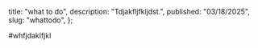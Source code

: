   title: "what to do",
  description: "Tdjakfljfkljdst.",
  published: "03/18/2025",
  slug: "whattodo",
};

<BlogLayout metadata={metadata}>
    #whfjdaklfjkl
</BlogLayout>

